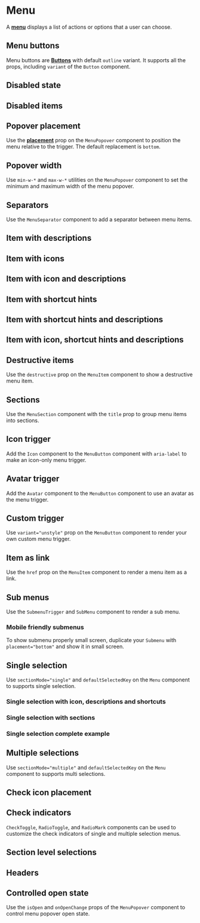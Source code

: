 

<Meta of={MenuStories} />

# Menu

A <a href="https://react-spectrum.adobe.com/react-aria/Menu.html#menu" target="_blank">**menu**</a> displays a list of actions or options that a user can choose.

<Canvas of={MenuStories.BasicExample} />

## Menu buttons

Menu buttons are <a href="./?path=/docs/button--docs" target="_blank">**Buttons**</a> with default `outline` variant. It supports all the props, including `variant` of the `Button` component.

<Canvas of={MenuStories.MenuButtons} />

## Disabled state

<Canvas of={MenuStories.DisabledState} />

## Disabled items

<Canvas of={MenuStories.DisabledItems} />

## Popover placement

Use the <a href="https://react-spectrum.adobe.com/react-aria/Popover.html#placement" target="_blank">**placement**</a> prop on the `MenuPopover` component to position the menu relative to the trigger. The default replacement is `bottom`.

<Canvas of={MenuStories.PopoverPlacements} />

## Popover width

Use `min-w-*` and `max-w-*` utilities on the `MenuPopover` component to set the minimum and maximum width of the menu popover.

<Canvas of={MenuStories.PopoverWidth} />

## Separators

Use the `MenuSeparator` component to add a separator between menu items.

<Canvas of={MenuStories.MenuSeparators} />

## Item with descriptions

<Canvas of={MenuStories.ItemWithDescriptions} />

## Item with icons

<Canvas of={MenuStories.ItemWithIcons} />

## Item with icon and descriptions

<Canvas of={MenuStories.ItemWithIconAndDescriptions} />

## Item with shortcut hints

<Canvas of={MenuStories.ItemWithShortcutHints} />

## Item with shortcut hints and descriptions

<Canvas of={MenuStories.ItemWithShortcutHintsAndDescriptions} />

## Item with icon, shortcut hints and descriptions

<Canvas of={MenuStories.ItemWithIconShortcutHintsAndDescriptions} />

## Destructive items

Use the `destructive` prop on the `MenuItem` component to show a destructive menu item.

<Canvas of={MenuStories.DestructiveItems} />

## Sections

Use the `MenuSection` component with the `title` prop to group menu items into sections.

<Canvas of={MenuStories.Sections} />

## Icon trigger

Add the `Icon` component to the `MenuButton` component with `aria-label` to make an icon-only menu trigger.

<Canvas of={MenuStories.IconTriggers} />


## Avatar trigger

Add the `Avatar` component to the `MenuButton` component to use an avatar as the menu trigger.

<Canvas of={MenuStories.AvatarTriggers} />

## Custom trigger

Use `variant="unstyle"` prop on the `MenuButton` component to render your own custom menu trigger.

<Canvas of={MenuStories.CustomTriggers} />

## Item as link

Use the `href` prop on the `MenuItem` component to render a menu item as a link.

<Canvas of={MenuStories.ItemAsLink} />

## Sub menus

Use the `SubmenuTrigger` and `SubMenu` component to render a sub menu.

<Canvas of={MenuStories.SubMenus} />

### Mobile friendly submenus

To show submenu properly small screen, duplicate your `Submenu` with `placement="bottom"` and show it in small screen.

<Canvas of={MenuStories.MobilFriendlySubmenus} />


## Single selection

Use `sectionMode="single"` and `defaultSelectedKey` on the `Menu` component to supports single selection.

<Canvas of={MenuStories.SingleSelection} />

### Single selection with icon, descriptions and shortcuts

<Canvas of={MenuStories.SingleSelectionWithIconDescriptionAndShortcut} />

### Single selection with sections

<Canvas of={MenuStories.SingleSelectionWithSections} />

### Single selection complete example

<Canvas of={MenuStories.SingleSelectionCompleteExample} />

## Multiple selections

Use `sectionMode="multiple"` and `defaultSelectedKey` on the `Menu` component to supports multi selections.

<Canvas of={MenuStories.MultiSelections} />

## Check icon placement 

<Canvas of={MenuStories.CheckIconPlacement} />


## Check indicators 

`CheckToggle`, `RadioToggle`, and `RadioMark` components can be used to customize the check indicators of single and multiple selection menus.

<Canvas of={MenuStories.CheckIndicators} />

## Section level selections

<Canvas of={MenuStories.SectionLevelSelections} />

## Headers

<Canvas of={MenuStories.Headers} />

## Controlled open state

Use the `isOpen` and `onOpenChange` props of the `MenuPopover` component to control menu popover open state.

<Canvas of={MenuStories.ControlledOpenState} />


